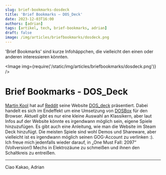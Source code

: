 ---
slug: brief-bookmarks-dosdeck
title: 'Brief Bookmarks – DOS_Deck'
date: 2023-12-03T16:00
authors: [adrian]
tags: [artikel, tech, brief-bookmarks, adrian]
draft: false
image: /img/articles/briefbookmarks/dosdeck.png
---


'Brief Bookmarks' sind kurze Infohäppchen, die vielleicht den einen oder anderen interessieren könnten.

<Image img={require('/static/img/articles/briefbookmarks/dosdeck.png')} />

<!--truncate-->

# Brief Bookmarks - DOS_Deck

[Martin Kool](https://www.reddit.com/user/mrtnkl/) hat auf [Reddit](https://www.reddit.com/r/SteamDeck/comments/17z0luv/dos_deck_a_new_way_to_play_dos_games_on_the_steam/) seine Website [DOS_deck](https://dosdeck.com/) präsentiert. Dabei handelt es sich im Endeffekt um eine Umsetzung von [DOSBox](https://www.dosbox.com/) für den Browser. Aktuell gibt es nur eine kleine Auswahl an Klassikern, aber laut Infos auf der Website könnte es irgendwann möglich sein, eigene Spiele hinzuzufügen. Es gibt auch eine Anleitung, wie man die Website im Steam Deck hinzufügt. Die meisten Spiele sind wohl Demos und Shareware, aber vielleicht ist es irgendwann möglich seinen GOG-Account zu verlinken :). Ich freue mich jedenfalls wieder darauf, in „One Must Fall: 2097“ (Vollversion!) Mechs in Elektrozäune zu schmeißen und ihnen den Schaltkreis zu entreißen.  

---

Ciao Kakao, Adrian
